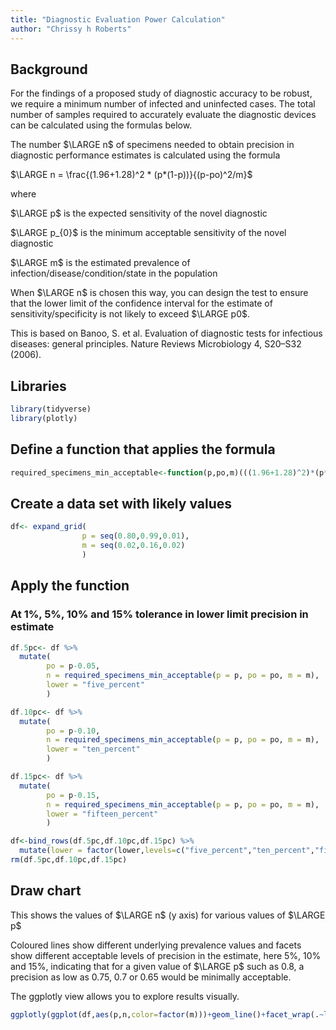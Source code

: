 ```yaml
---
title: "Diagnostic Evaluation Power Calculation"
author: "Chrissy h Roberts"
---
```


## Background

For the findings of a proposed study of diagnostic accuracy to be robust, we require a minimum number of infected and uninfected cases. The total number of samples required to accurately evaluate the diagnostic devices can be calculated using the formulas below.

The number $\LARGE n$ of specimens needed to obtain precision in diagnostic performance estimates is calculated using the formula

$\LARGE n = \frac{(1.96+1.28)^2 * (p*(1-p))}{(p-po)^2/m}$

where

$\LARGE p$ is the expected sensitivity of the novel diagnostic

$\LARGE p_{0}$ is the minimum acceptable sensitivity of the novel diagnostic

$\LARGE m$ is the estimated prevalence of infection/disease/condition/state in the population

When $\LARGE n$ is chosen this way, you can design the test to ensure that the lower limit of the confidence interval for the estimate of sensitivity/specificity is not likely to exceed $\LARGE p0$.

This is based on Banoo, S. et al. Evaluation of diagnostic tests for infectious diseases: general principles. Nature Reviews Microbiology 4, S20--S32 (2006).

## Libraries

```r
library(tidyverse)
library(plotly)
```

## Define a function that applies the formula

```r
required_specimens_min_acceptable<-function(p,po,m)(((1.96+1.28)^2)*(p*(1-p)))/((p-po)^2)/m
```

## Create a data set with likely values

```r

df<- expand_grid(
                p = seq(0.80,0.99,0.01),
                m = seq(0.02,0.16,0.02)
                )
```

## Apply the function

### At 1%, 5%, 10% and 15% tolerance in lower limit precision in estimate

```r

df.5pc<- df %>% 
  mutate(
        po = p-0.05,
        n = required_specimens_min_acceptable(p = p, po = po, m = m),
        lower = "five_percent"
        )

df.10pc<- df %>% 
  mutate(
        po = p-0.10,
        n = required_specimens_min_acceptable(p = p, po = po, m = m),
        lower = "ten_percent"
        )

df.15pc<- df %>% 
  mutate(
        po = p-0.15,
        n = required_specimens_min_acceptable(p = p, po = po, m = m),
        lower = "fifteen_percent"
        )

df<-bind_rows(df.5pc,df.10pc,df.15pc) %>% 
  mutate(lower = factor(lower,levels=c("five_percent","ten_percent","fifteen_percent")))
rm(df.5pc,df.10pc,df.15pc)
```

## Draw chart

This shows the values of $\LARGE n$ (y axis) for various values of $\LARGE p$

Coloured lines show different underlying prevalence values and facets show different acceptable levels of precision in the estimate, here 5%, 10% and 15%, indicating that for a given value of $\LARGE p$ such as 0.8, a precision as low as 0.75, 0.7 or 0.65 would be minimally acceptable.

The ggplotly view allows you to explore results visually.

```r
ggplotly(ggplot(df,aes(p,n,color=factor(m)))+geom_line()+facet_wrap(.~lower))
```


